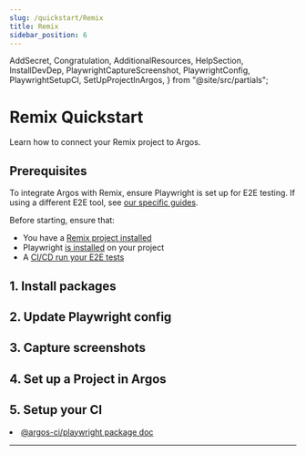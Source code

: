 ```yaml
---
slug: /quickstart/Remix
title: Remix
sidebar_position: 6
---
```


  AddSecret,
  Congratulation,
  AdditionalResources,
  HelpSection,
  InstallDevDep,
  PlaywrightCaptureScreenshot,
  PlaywrightConfig,
  PlaywrightSetupCI,
  SetUpProjectInArgos,
} from "@site/src/partials";

# Remix Quickstart

Learn how to connect your Remix project to Argos.

## Prerequisites

To integrate Argos with Remix, ensure Playwright is set up for E2E testing. If using a different E2E tool, see [our specific guides](/getting-started).

Before starting, ensure that:

- You have a [Remix project installed](https://remix.run/docs/en/main/start/tutorial#setup)
- Playwright [is installed](https://playwright.dev/docs/intro#installing-playwright) on your project
- A [CI/CD run your E2E tests](https://playwright.dev/docs/ci-intro#on-pushpull_request)

## 1. Install packages

<InstallDevDep dependency="@argos-ci/playwright" />

## 2. Update Playwright config

<PlaywrightConfig />

## 3. Capture screenshots

<PlaywrightCaptureScreenshot />

## 4. Set up a Project in Argos

<SetUpProjectInArgos />

## 5. Setup your CI

<PlaywrightSetupCI />

<Congratulation />

<AdditionalResources>
  <li>
    <a href="/playwright">@argos-ci/playwright package doc</a>
  </li>
</AdditionalResources>

---

<HelpSection />
